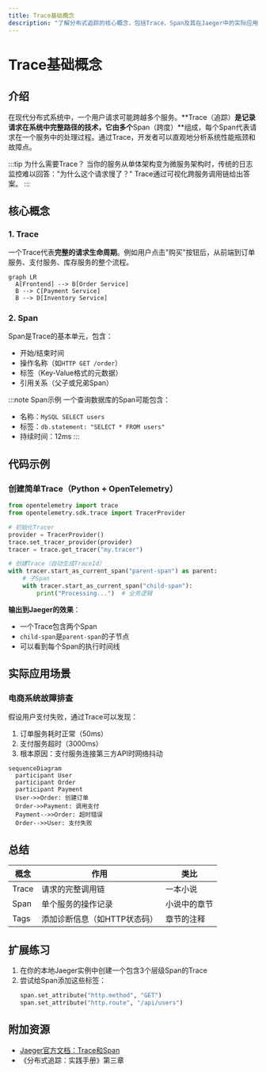 ```yaml
---
title: Trace基础概念
description: "了解分布式追踪的核心概念，包括Trace、Span及其在Jaeger中的实际应用。适合初学者的完整指南。"
---
```


# Trace基础概念

## 介绍

在现代分布式系统中，一个用户请求可能跨越多个服务。**Trace（追踪）**是记录请求在系统中完整路径的技术，它由多个**Span（跨度）**组成，每个Span代表请求在一个服务中的处理过程。通过Trace，开发者可以直观地分析系统性能瓶颈和故障点。

:::tip 为什么需要Trace？
当你的服务从单体架构变为微服务架构时，传统的日志监控难以回答："为什么这个请求慢了？" Trace通过可视化跨服务调用链给出答案。
:::

## 核心概念

### 1. Trace
一个Trace代表**完整的请求生命周期**。例如用户点击"购买"按钮后，从前端到订单服务、支付服务、库存服务的整个流程。

```mermaid
graph LR
  A[Frontend] --> B[Order Service]
  B --> C[Payment Service]
  B --> D[Inventory Service]
```

### 2. Span
Span是Trace的基本单元，包含：
- 开始/结束时间
- 操作名称（如`HTTP GET /order`）
- 标签（Key-Value格式的元数据）
- 引用关系（父子或兄弟Span）

:::note Span示例
一个查询数据库的Span可能包含：
- 名称：`MySQL SELECT users`
- 标签：`db.statement: "SELECT * FROM users"`
- 持续时间：12ms
:::

## 代码示例

### 创建简单Trace（Python + OpenTelemetry）

```python
from opentelemetry import trace
from opentelemetry.sdk.trace import TracerProvider

# 初始化Tracer
provider = TracerProvider()
trace.set_tracer_provider(provider)
tracer = trace.get_tracer("my.tracer")

# 创建Trace（自动生成TraceId）
with tracer.start_as_current_span("parent-span") as parent:
    # 子Span
    with tracer.start_as_current_span("child-span"):
        print("Processing...")  # 业务逻辑
```

**输出到Jaeger的效果**：
- 一个Trace包含两个Span
- `child-span`是`parent-span`的子节点
- 可以看到每个Span的执行时间线

## 实际应用场景

### 电商系统故障排查
假设用户支付失败，通过Trace可以发现：
1. 订单服务耗时正常（50ms）
2. 支付服务超时（3000ms）
3. 根本原因：支付服务连接第三方API时网络抖动

```mermaid
sequenceDiagram
  participant User
  participant Order
  participant Payment
  User->>Order: 创建订单
  Order->>Payment: 调用支付
  Payment-->>Order: 超时错误
  Order-->>User: 支付失败
```

## 总结

| 概念       | 作用                          | 类比          |
|------------|-----------------------------|-------------|
| Trace      | 请求的完整调用链                  | 一本小说      |
| Span       | 单个服务的操作记录                | 小说中的章节   |
| Tags       | 添加诊断信息（如HTTP状态码）       | 章节的注释    |

## 扩展练习
1. 在你的本地Jaeger实例中创建一个包含3个层级Span的Trace
2. 尝试给Span添加这些标签：
   ```python
   span.set_attribute("http.method", "GET")
   span.set_attribute("http.route", "/api/users")
   ```

## 附加资源
- [Jaeger官方文档：Trace和Span](https://jaegertracing.io/docs/1.22/architecture/)
- 《分布式追踪：实践手册》第三章